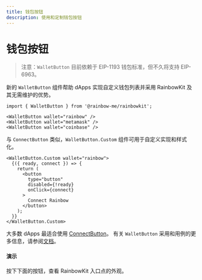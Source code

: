 ```yaml
---
title: 钱包按钮
description: 使用和定制钱包按钮
---
```


# 钱包按钮

> 注意：`WalletButton` 目前依赖于 EIP-1193 钱包标准，但不久将支持 EIP-6963。

新的 `WalletButton` 组件帮助 dApps 实现自定义钱包列表并采用 RainbowKit 及其无需维护的优势。

```tsx
import { WalletButton } from '@rainbow-me/rainbowkit';

<WalletButton wallet="rainbow" />
<WalletButton wallet="metamask" />
<WalletButton wallet="coinbase" />
```

与 `ConnectButton` 类似，`WalletButton.Custom` 组件可用于自定义实现和样式化。

```tsx
<WalletButton.Custom wallet="rainbow">
  {({ ready, connect }) => {
    return (
      <button
        type="button"
        disabled={!ready}
        onClick={connect}
      >
        Connect Rainbow
      </button>
    );
  }}
</WalletButton.Custom>
```

大多数 dApps 最适合使用 [ConnectButton](https://www.rainbowkit.com/docs/connect-button)。 有关 `WalletButton` 采用和用例的更多信息，请参阅[文档](https://www.rainbowkit.com/docs/wallet-button)。

#### 演示

按下下面的按钮，查看 RainbowKit 入口点的外观。

<WalletButtonDemo />
